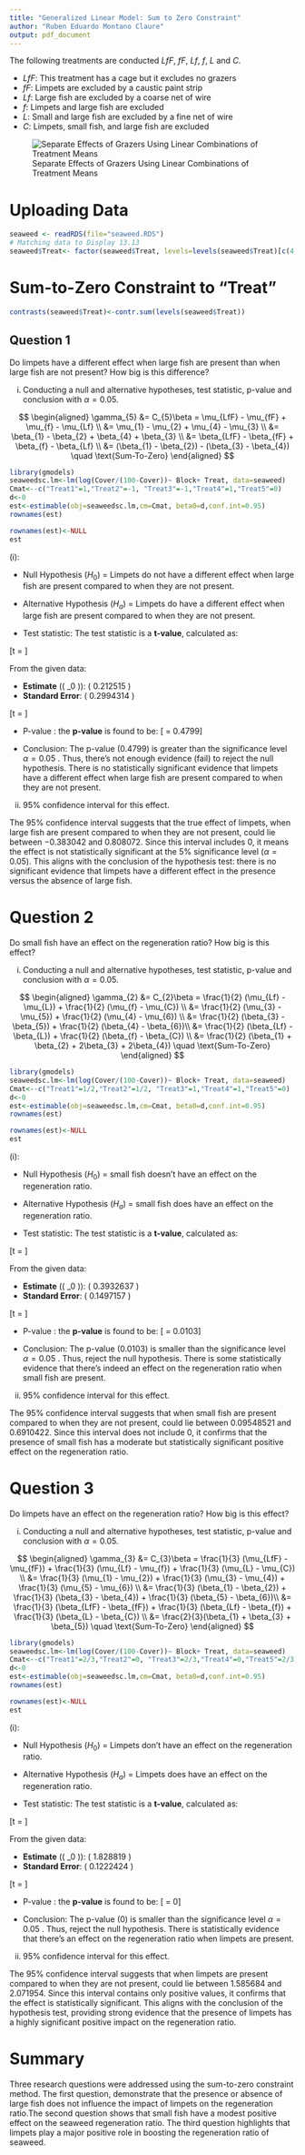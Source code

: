 ```yaml
---
title: "Generalized Linear Model: Sum to Zero Constraint"
author: "Ruben Eduardo Montano Claure"
output: pdf_document
---
```


The following treatments are conducted $LfF$, $fF$, $Lf$, $f$, $L$ and $C$. 

- $LfF$: This treatment has a cage but it excludes no grazers  
- $fF$: Limpets are excluded by a caustic paint strip  
- $Lf$: Large fish are excluded by a coarse net of wire  
- $f$: Limpets and large fish are excluded  
- $L$: Small and large fish are excluded by a fine net of wire  
- $C$: Limpets, small fish, and large fish are excluded  

![Separate Effects of Grazers Using Linear Combinations of Treatment Means](study.png)


# Uploading Data
```r
seaweed <- readRDS(file="seaweed.RDS")
# Matching data to Display 13.13
seaweed$Treat<- factor(seaweed$Treat, levels=levels(seaweed$Treat)[c(4,6,3,5,2,1)])
```

# Sum-to-Zero Constraint to "Treat"
```r
contrasts(seaweed$Treat)<-contr.sum(levels(seaweed$Treat))
```


## Question 1

Do limpets have a different effect when large fish are present than when large fish are not present? How big is this difference?

(i) Conducting a null and alternative hypotheses, test statistic, p-value and conclusion with $\alpha = 0.05$. 

$$
\begin{aligned}
\gamma_{5} &= C_{5}\beta = \mu_{LfF} - \mu_{fF} + \mu_{f} - \mu_{Lf} \\
             &= \mu_{1} - \mu_{2} + \mu_{4} - \mu_{3} \\
             &= \beta_{1} - \beta_{2} + \beta_{4} + \beta_{3} \\
             &= \beta_{LfF} - \beta_{fF} + \beta_{f} - \beta_{Lf} \\
             &= (\beta_{1} - \beta_{2}) - (\beta_{3} - \beta_{4}) \quad \text{Sum-To-Zero}
\end{aligned}
$$


```r
library(gmodels)
seaweedsc.lm<-lm(log(Cover/(100-Cover))~ Block+ Treat, data=seaweed)
Cmat<--c("Treat1"=1,"Treat2"=-1, "Treat3"=-1,"Treat4"=1,"Treat5"=0)
d<-0
est<-estimable(obj=seaweedsc.lm,cm=Cmat, beta0=d,conf.int=0.95)
rownames(est) 

rownames(est)<-NULL
est
```


(i):

- Null Hypothesis ($H_{0}$) = Limpets do not have a different effect when large fish are present compared to when they are not present. 

- Alternative Hypothesis ($H_{a}$) =  Limpets do have a different effect when large fish are present compared to when they are not present.

- Test statistic: 
The test statistic is a **t-value**, calculated as:

\[t = \frac{\text{Estimate}}{\text{Std. Error}}\]

From the given data:

- **Estimate** (\( \beta_0 \)): \( 0.212515 \)
- **Standard Error**: \( 0.2994314 \)

\[t = \frac{0.212515}{0.2994314} \approx 0.71\]

- P-value : the **p-value** is found to be: \[\text{p-value} = 0.4799\]

- Conclusion: The p-value (0.4799) is greater than the significance level $\alpha = 0.05$ . Thus, there's not enough evidence (fail) to reject the null hypothesis. There is no statistically significant evidence that limpets have a different effect when large fish are present compared to when they are not present.

(ii) 95% confidence interval for this effect. 

The 95% confidence interval suggests that the true effect of limpets, when large fish are present compared to when they are not present, could lie between $-0.383042$ and $0.808072$. Since this interval includes 0, it means the effect is not statistically significant at the $5\%$ significance level ($\alpha = 0.05$). This aligns with the conclusion of the hypothesis test: there is no significant evidence that limpets have a different effect in the presence versus the absence of large fish.


# Question 2
Do small fish have an effect on the regeneration ratio? How big is this effect? 

(i) Conducting a null and alternative hypotheses, test statistic, p-value and conclusion with $\alpha = 0.05$.

$$
\begin{aligned}
\gamma_{2} &= C_{2}\beta = \frac{1}{2} (\mu_{Lf} - \mu_{L}) + \frac{1}{2} (\mu_{f} - \mu_{C}) \\
             &= \frac{1}{2} (\mu_{3} - \mu_{5}) + \frac{1}{2} (\mu_{4} - \mu_{6}) \\
             &= \frac{1}{2} (\beta_{3} - \beta_{5}) + \frac{1}{2} (\beta_{4} - \beta_{6})\\
             &= \frac{1}{2} (\beta_{Lf} - \beta_{L}) + \frac{1}{2} (\beta_{f} - \beta_{C}) \\
             &= \frac{1}{2} (\beta_{1} + \beta_{2} + 2\beta_{3} + 2\beta_{4}) \quad \text{Sum-To-Zero}
\end{aligned}
$$

```r
library(gmodels)
seaweedsc.lm<-lm(log(Cover/(100-Cover))~ Block+ Treat, data=seaweed)
Cmat<--c("Treat1"=1/2,"Treat2"=1/2, "Treat3"=1,"Treat4"=1,"Treat5"=0)
d<-0
est<-estimable(obj=seaweedsc.lm,cm=Cmat, beta0=d,conf.int=0.95)
rownames(est) 

rownames(est)<-NULL
est
```

(i):

- Null Hypothesis ($H_{0}$) = small fish doesn't have an effect on the regeneration ratio. 

- Alternative Hypothesis ($H_{a}$) =  small fish does have an effect on the regeneration ratio. 

- Test statistic: 
The test statistic is a **t-value**, calculated as:

\[t = \frac{\text{Estimate}}{\text{Std. Error}}\]

From the given data:

- **Estimate** (\( \beta_0 \)): \( 0.3932637 \)
- **Standard Error**: \( 0.1497157 \)

\[t = \frac{0.3932637}{0.1497157} \approx 2.63\]

- P-value : the **p-value** is found to be: \[\text{p-value} = 0.0103\]

- Conclusion: The p-value (0.0103) is smaller than the significance level $\alpha = 0.05$ . Thus, reject the null hypothesis. There is some statistically evidence that there's indeed an effect on the regeneration ratio when small fish are present. 

(ii) 95% confidence interval for this effect. 

The 95% confidence interval suggests that when small fish are present compared to when they are not present, could lie between $0.09548521$ and $0.6910422$. Since this interval does not include 0, it confirms that the presence of small fish has a moderate but statistically significant positive effect on the regeneration ratio.


# Question 3
Do limpets have an effect on the regeneration ratio? How big is this effect? 

(i) Conducting a null and alternative hypotheses, test statistic, p-value and conclusion with $\alpha = 0.05$.

$$
\begin{aligned}
\gamma_{3} &= C_{3}\beta = \frac{1}{3} (\mu_{LfF} - \mu_{fF}) + \frac{1}{3} (\mu_{Lf} - \mu_{f}) + \frac{1}{3} (\mu_{L} - \mu_{C}) \\
             &= \frac{1}{3} (\mu_{1} - \mu_{2}) + \frac{1}{3} (\mu_{3} - \mu_{4}) + \frac{1}{3} (\mu_{5} - \mu_{6}) \\
             &= \frac{1}{3} (\beta_{1} - \beta_{2}) + \frac{1}{3} (\beta_{3} - \beta_{4}) + \frac{1}{3} (\beta_{5} - \beta_{6})\\
             &= \frac{1}{3} (\beta_{LfF} - \beta_{fF}) + \frac{1}{3} (\beta_{Lf} - \beta_{f}) + \frac{1}{3} (\beta_{L} - \beta_{C}) \\
             &= \frac{2}{3}(\beta_{1} + \beta_{3} + \beta_{5})  \quad \text{Sum-To-Zero}
\end{aligned}
$$



```r
library(gmodels)
seaweedsc.lm<-lm(log(Cover/(100-Cover))~ Block+ Treat, data=seaweed)
Cmat<--c("Treat1"=2/3,"Treat2"=0, "Treat3"=2/3,"Treat4"=0,"Treat5"=2/3)
d<-0
est<-estimable(obj=seaweedsc.lm,cm=Cmat, beta0=d,conf.int=0.95)
rownames(est) 

rownames(est)<-NULL
est
```

(i):

- Null Hypothesis ($H_{0}$) = Limpets don't have an effect on the regeneration ratio. 

- Alternative Hypothesis ($H_{a}$) =  Limpets does have an effect on the regeneration ratio. 

- Test statistic: 
The test statistic is a **t-value**, calculated as:

\[t = \frac{\text{Estimate}}{\text{Std. Error}}\]

From the given data:

- **Estimate** (\( \beta_0 \)): \( 1.828819 \)
- **Standard Error**: \( 0.1222424 \)

\[t = \frac{1.828819}{0.1222424} \approx 14.96\]

- P-value : the **p-value** is found to be: \[\text{p-value} = 0\]

- Conclusion: The p-value (0) is smaller than the significance level $\alpha = 0.05$ . Thus, reject the null hypothesis. There is statistically evidence that there's an effect on the regeneration ratio when limpets are present. 

(ii) 95% confidence interval for this effect. 

The 95% confidence interval suggests that when limpets are present compared to when they are not present, could lie between $1.585684$ and $2.071954$. Since this interval contains only positive values, it confirms that the effect is statistically significant. This aligns with the conclusion of the hypothesis test, providing strong evidence that the presence of limpets has a highly significant positive impact on the regeneration ratio.


# Summary
Three research questions were addressed using the sum-to-zero constraint method. The first question, demonstrate that the presence or absence of large fish does not influence the impact of limpets on the regeneration ratio.The second question shows that small fish have a modest positive effect on the seaweed regeneration ratio. The third question highlights that limpets play a major positive role in boosting the regeneration ratio of seaweed. 
